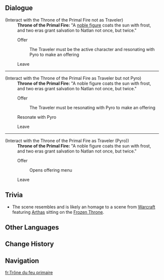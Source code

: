 {{Stub|Lore}}
{{About|the location|the [[Offering System]]|Primal Flame Resonance}}
{{Location Infobox
|image        = <gallery>
Throne of the Primal Fire.png|Location
Point of Interest Throne of the Primal Fire Map Location.png|Map
</gallery>
|type         = Point of Interest
|map_level    = 
|icon         = Icon Throne of the Primal Fire.png
|poi          = 
|subarea      = 
|area         = Ochkanatlan
|region       = Natlan
}}
{{Description|Once the site of the throne that belonged to the first [[Pyro Archon]], [[Xbalanque]], this is also where he borrowed the [[Ronova|Ruler of Death]]'s power to establish [[Natlan]]'s rules. A thousand years have now passed, and in this place [[Capitano|another human hero]] has "frozen" life and death, here forever to remain...}}
{{Location Intro|description=<p>[[Offering]] [[Blazing Flint Ore]]s to the Throne of the Primal Fire will increase [[Primal Flame Resonance]] level and unlock bonus effects at each [[Constellation]] level for the [[Traveler (Pyro)|Pyro-aligned Traveler]].</p>

<p>The point of interest will only appear after completing {{Quest|When All Becomes a Monument}}. Before the quest, the throne is a part of [[Cradle of Fleeting Dreams]] and has a depiction mural of [[Och-Kan]].</p>

<p>In order to offer the ores, the player's active character must be a {{Pyro}}-aligned Traveler &mdash; attempting to do so with another character will automatically cancel the action.</p>}}
<!--
==Lore==
-->
==Dialogue==
{{Dialogue Start}}
;(Interact with the Throne of the Primal Fire not as Traveler)
:'''Throne of the Primal Fire:''' "A [[Capitano|noble figure]] coats the sun with frost, and two eras grant salvation to Natlan not once, but twice."
:{{DIcon|Throne of the Primal Fire}} Offer
::The Traveler must be the active character and resonating with Pyro to make an offering
:{{DIcon}} Leave
----
;(Interact with the Throne of the Primal Fire as Traveler but not Pyro)
:'''Throne of the Primal Fire:''' "A noble figure coats the sun with frost, and two eras grant salvation to Natlan not once, but twice."
:{{DIcon|Throne of the Primal Fire}} Offer
::The Traveler must be resonating with Pyro to make an offering
:{{DIcon}} Resonate with Pyro
:{{DIcon}} Leave
----
;(Interact with the Throne of the Primal Fire as Traveler (Pyro))
:'''Throne of the Primal Fire:''' "A noble figure coats the sun with frost, and two eras grant salvation to Natlan not once, but twice."
:{{DIcon|Throne of the Primal Fire}} Offer
::Opens offering menu
:{{DIcon}} Leave
{{Dialogue End}}

==Trivia==
*The scene resembles and is likely an homage to a scene from [[w:c:Wowpedia:Warcraft|Warcraft]] featuring [[w:c:Wowpedia:Arthas Menethil|Arthas]] sitting on the [[w:c:Wowpedia:Frozen Throne|Frozen Throne]].
<!--
===Etymology===

==Video Guides==
{{EVT
|video1   = 
|caption1 = 
}}
-->
==Other Languages==
{{Other Languages
|en       = Throne of the Primal Fire
|zhs      = 源火之圣座
|zhs_rm   = 
|zht      = 源火之聖座
|zht_rm   = 
|zh_tl    = 
|ja       = 源火の玉座
|ja_rm    = 
|ja_tl    = 
|ko       = 근원의 불 성좌
|ko_tl    = 
|es       = Trono del fuego primigenio
|es_tl    = Throne of the Primal Fire
|fr       = Trône du feu primaire
|fr_tl    = Throne of the Primal Fire
|ru       = Престол Первозданного огня
|ru_tl    = Throne of the Primal Fire
|th       = บัลลังก์แห่งเพลิงปฐมกาล
|th_rm    = 
|th_tl    = 
|vi       = Ngai Thánh Của Lửa Nguồn
|vi_tl    = 
|de       = Thron des Urfeuers
|de_tl    = 
|id       = Takhta Api Purba
|id_tl    = 
|pt       = Trono do Fogo Original
|pt_tl    = 
|tr       = Kadim Ateş Tahtı
|tr_tl    = 
|it       = Trono della Fiamma primordiale
|it_tl    = Throne of the Primordial Flame
}}

==Change History==
{{Change History|5.3}}
<!--
==References==
{{Reflist}}-->

==Navigation==
{{PoI Navbox|Natlan}}

[[fr:Trône du feu primaire]]
